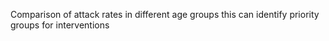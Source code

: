 Comparison of attack rates in different age groups
this can identify priority groups for interventions
